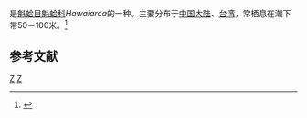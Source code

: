 {{noteTA
|T=zh-cn:珠肋须蚶; zh-tw:山本魁蛤;
|1=zh-cn:珠肋须蚶; zh-tw:山本魁蛤;
}}
{{Speciesbox
| taxon = Hawaiarca yamamotoi
| binomial_authority = Sakurai et Habe, 1961
}}
{{地区用词4|start=学名：''{{lang|la|Hawaiarca yamamotoi}}''|cn=珠肋须蚶|tw=山本魁蛤|as=称}}是[[魁蛤目|魁蛤目]][[魁蛤科|魁蛤科]]''Hawaiarca''的一种。主要分布于[[中国大陆|中国大陆]]、[[台湾|台湾]]，常栖息在潮下带50－100米。<ref>{{cite web|url=http://shell.sinica.edu.tw/chinese/shellbase_detail.php?science_no=2171|title=国际贝库：珠肋须蚶|publisher=台湾贝类资料库|accessdate=2009-08-11|archive-date=2016-03-04|archive-url=https://web.archive.org/web/20160304112831/http://shell.sinica.edu.tw/chinese/shellbase_detail.php?science_no=2171|dead-url=no}}</ref>

== 参考文献 ==
{{reflist}}
{{Taxonbar|from=Q13702920}}

[[Category:魁蛤科|Z]]
[[Category:_1961年描述的动物|Z]]